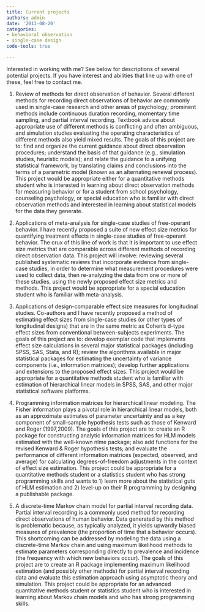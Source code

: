 ```yaml
---
title: Current projects
authors: admin
date: '2013-08-20'
categories:
- behavioral observation
- single-case design
code-tools: true

---
```


Interested in working with me? See below for descriptions of several potential projects. If you have interest and abilities that line up with one of these, feel free to contact me.

1. Review of methods for direct observation of behavior. Several different methods for recording direct observations of behavior are commonly used in single-case research and other areas of psychology; prominent methods include continuous duration recording, momentary time sampling, and partial interval recording. Textbook advice about appropriate use of different methods is conflicting and often ambiguous, and simulation studies evaluating the operating characteristics of different methods also yield mixed results. The goals of this project are to: find and organize the current guidance about direct observation procedures; understand the basis of that guidance (e.g., simulation studies, heuristic models); and relate the guidance to a unifying statistical framework, by translating claims and conclusions into the terms of a parametric model (known as an alternating renewal process). This project would be appropriate either for a quantitative methods student who is interested in learning about direct observation methods for measuring behavior or for a student from school psychology, counseling psychology, or special education who is familiar with direct observation methods and interested in learning about statistical models for the data they generate.

2. Applications of meta-analysis for single-case studies of free-operant behavior. I have recently proposed a suite of new effect size metrics for quantifying treatment effects in single-case studies of free-operant behavior. The crux of this line of work is that it is important to use effect size metrics that are comparable across different methods of recording direct observation data. This project will involve: reviewing several published systematic reviews that incorporate evidence from single-case studies, in order to determine what measurement procedures were used to collect data, then re-analyzing the data from one or more of these studies, using the newly proposed effect size metrics and methods. This project would be appropriate for a special education student who is familiar with meta-analysis.

3. Applications of design-comparable effect size measures for longitudinal studies. Co-authors and I have recently proposed a method of estimating effect sizes from single-case studies (or other types of longitudinal designs) that are in the same metric as Cohen's d-type effect sizes from conventional between-subjects experiments. The goals of this project are to: develop exemplar code that implements effect size calculations in several major statistical packages (including SPSS, SAS, Stata, and R); review the algorithms available in major statistical packages for estimating the uncertainty of variance components (i.e., information matrices); develop further applications and extensions to the proposed effect sizes. This project would be appropriate for a quantitative methods student who is familiar with estimation of hierarchical linear models in SPSS, SAS, and other major statistical software platforms.

4. Programming information matrices for hierarchical linear modeling. The Fisher information plays a pivotal role in hierarchical linear models, both as an approximate estimates of parameter uncertainty and as a key component of small-sample hypothesis tests such as those of Kenward and Roger (1997,2009). The goals of this project are to: create an R package for constructing analytic information matrices for HLM models estimated with the well-known nlme package;  also add functions for the revised Kenward & Roger hypothesis tests; and evaluate the performance of different information matrices (expected, observed, and average) for calculating degrees-of-freedom adjustments in the context of effect size estimation. This project could be appropriate for a quantitative methods student or a statistics student who has strong programming skills and wants to 1) learn more about the statistical guts of HLM estimation and 2) level-up on their R programming by designing a publishable package.

5. A discrete-time Markov chain model for partial interval recording data. Partial interval recording is a commonly used method for recording direct observations of human behavior. Data generated by this method is problematic because, as typically analyzed, it yields upwardly biased measures of prevalence (the proportion of time that a behavior occurs). This shortcoming can be addressed by modeling the data using a discrete-time Markov chain and using maximum likelihood methods to estimate parameters corresponding directly to prevalence and incidence (the frequency with which new behaviors occur). The goals of this project are to create an R package implementing maximum likelihood estimation (and possibly other methods) for partial interval recording data and evaluate this estimation approach using asymptotic theory and simulation. This project could be appropriate for an advanced quantitative methods student or statistics student who is interested in learning about Markov chain models and who has strong programming skills.
